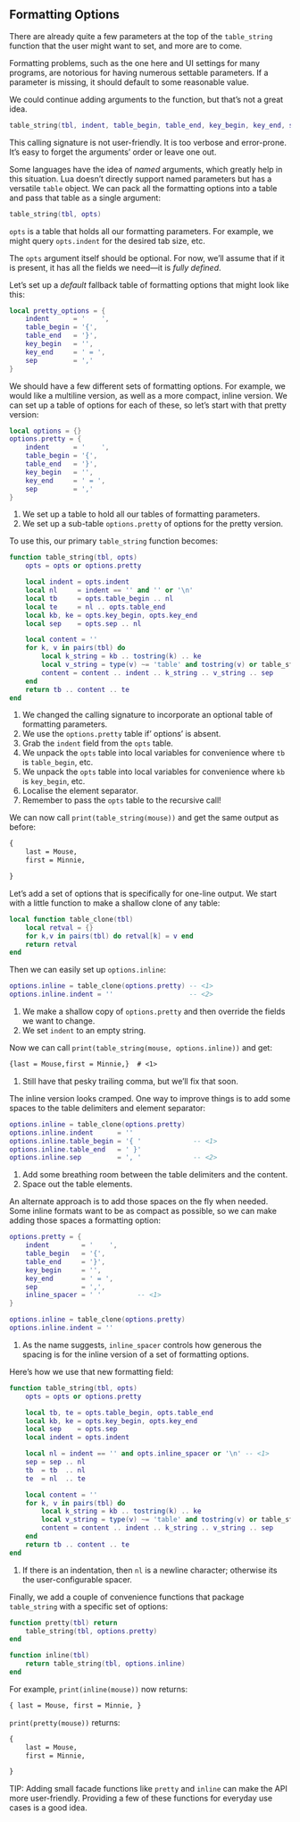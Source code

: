 ## Formatting Options

There are already quite a few parameters at the top of the `table_string` function that the user might want to set, and more are to come.

Formatting problems, such as the one here and UI settings for many programs, are notorious for having numerous settable parameters.
If a parameter is missing, it should default to some reasonable value.

We could continue adding arguments to the function, but that's not a great idea.
```lua
table_string(tbl, indent, table_begin, table_end, key_begin, key_end, sep)
```
This calling signature is not user-friendly.
It is too verbose and error-prone.
It's easy to forget the arguments' order or leave one out.

Some languages have the idea of *named* arguments, which greatly help in this situation.
Lua doesn't directly support named parameters but has a versatile `table` object.
We can pack all the formatting options into a table and pass that table as a single argument:
```lua
table_string(tbl, opts)
```
`opts` is a table that holds all our formatting parameters.
For example, we might query `opts.indent` for the desired tab size, etc.

The `opts` argument itself should be optional.
For now, we'll assume that if it is present, it has all the fields we need---it is *fully defined*.

Let's set up a *default* fallback table of formatting options that might look like this:
```lua
local pretty_options = {
    indent      = '    ',
    table_begin = '{',
    table_end   = '}',
    key_begin   = '',
    key_end     = ' = ',
    sep         = ','
}
```

We should have a few different sets of formatting options.
For example, we would like a multiline version, as well as a more compact, inline version.
We can set up a table of options for each of these, so let's start with that pretty version:
```lua
local options = {}                                                                      -- <1>
options.pretty = {                                                                      -- <2>
    indent      = '    ',
    table_begin = '{',
    table_end   = '}',
    key_begin   = '',
    key_end     = ' = ',
    sep         = ','
}
```
1. We set up a table to hold all our tables of formatting parameters.
2. We set up a sub-table `options.pretty` of options for the pretty version.

To use this, our primary `table_string` function becomes:
```lua
function table_string(tbl, opts)                                                        -- <1>
    opts = opts or options.pretty                                                    -- <2>

    local indent = opts.indent                                                          -- <3>
    local nl     = indent == '' and '' or '\n'
    local tb     = opts.table_begin .. nl                                               -- <4>
    local te     = nl .. opts.table_end
    local kb, ke = opts.key_begin, opts.key_end                                         -- <5>
    local sep    = opts.sep .. nl                                                       -- <6>

    local content = ''
    for k, v in pairs(tbl) do
        local k_string = kb .. tostring(k) .. ke
        local v_string = type(v) ~= 'table' and tostring(v) or table_string(v, opts)    -- <7>
        content = content .. indent .. k_string .. v_string .. sep
    end
    return tb .. content .. te
end
```
1. We changed the calling signature to incorporate an optional table of formatting parameters.
2. We use the `options.pretty` table if' options' is absent.
3. Grab the `indent` field from the `opts` table.
4. We unpack the `opts` table into local variables for convenience where `tb` is `table_begin`, etc.
5. We unpack the `opts` table into local variables for convenience where `kb` is `key_begin`, etc.
6. Localise the element separator.
7. Remember to pass the `opts` table to the recursive call!

We can now call `print(table_string(mouse))` and get the same output as before:
```txt
{
    last = Mouse,
    first = Minnie,

}
```

Let's add a set of options that is specifically for one-line output.
We start with a little function to make a shallow clone of any table:
```lua
local function table_clone(tbl)
    local retval = {}
    for k,v in pairs(tbl) do retval[k] = v end
    return retval
end
```
Then we can easily set up `options.inline`:
```lua
options.inline = table_clone(options.pretty) -- <1>
options.inline.indent = ''                   -- <2>
```
1. We make a shallow copy of `options.pretty` and then override the fields we want to change.
2. We set `indent` to an empty string.

Now we can call `print(table_string(mouse, options.inline))` and get:
```txt
{last = Mouse,first = Minnie,}  # <1>
```
1. Still have that pesky trailing comma, but we'll fix that soon.

The inline version looks cramped.
One way to improve things is to add some spaces to the table delimiters and element separator:
```lua
options.inline = table_clone(options.pretty)
options.inline.indent      = ''
options.inline.table_begin = '{ '             -- <1>
options.inline.table_end   = ' }'
options.inline.sep         = ', '             -- <2>
```
1. Add some breathing room between the table delimiters and the content.
2. Space out the table elements.

An alternate approach is to add those spaces on the fly when needed.
Some inline formats want to be as compact as possible, so we can make adding those spaces a formatting option:
```lua
options.pretty = {
    indent        = '    ',
    table_begin   = '{',
    table_end     = '}',
    key_begin     = '',
    key_end       = ' = ',
    sep           = ',',
    inline_spacer = ' '         -- <1>
}

options.inline = table_clone(options.pretty)
options.inline.indent = ''
```
1. As the name suggests, `inline_spacer` controls how generous the spacing is for the inline version of a set of formatting options.

Here's how we use that new formatting field:
```lua
function table_string(tbl, opts)
    opts = opts or options.pretty

    local tb, te = opts.table_begin, opts.table_end
    local kb, ke = opts.key_begin, opts.key_end
    local sep    = opts.sep
    local indent = opts.indent

    local nl = indent == '' and opts.inline_spacer or '\n' -- <1>
    sep = sep .. nl
    tb  = tb  .. nl
    te  = nl  .. te

    local content = ''
    for k, v in pairs(tbl) do
        local k_string = kb .. tostring(k) .. ke
        local v_string = type(v) ~= 'table' and tostring(v) or table_string(v, opts)
        content = content .. indent .. k_string .. v_string .. sep
    end
    return tb .. content .. te
end
```
1. If there is an indentation, then `nl` is a newline character; otherwise its the user-configurable spacer.

Finally, we add a couple of convenience functions that package `table_string` with a specific set of options:
```lua
function pretty(tbl) return
    table_string(tbl, options.pretty)
end

function inline(tbl)
    return table_string(tbl, options.inline)
end
```
For example, `print(inline(mouse))` now returns:
```txt
{ last = Mouse, first = Minnie, }
```
`print(pretty(mouse))` returns:
```txt
{
    last = Mouse,
    first = Minnie,

}
```

TIP: Adding small facade functions like `pretty` and `inline` can make the API more user-friendly.
Providing a few of these functions for everyday use cases is a good idea.
